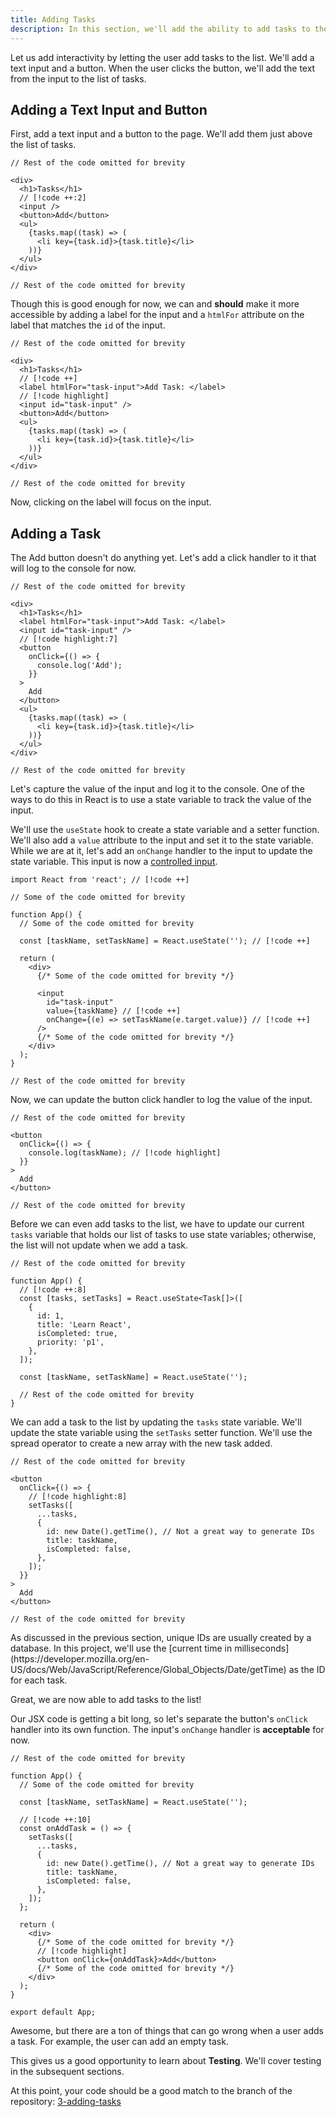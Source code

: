 ```yaml
---
title: Adding Tasks
description: In this section, we'll add the ability to add tasks to the list.
---
```


<VideoEmbed
  id="a-SVcyExHjs"
  title="Reading and Adding Tasks | Todo App with React, TypeScript, TDD | Frontend Hire"
/>

Let us add interactivity by letting the user add tasks to the list. We'll add a text input and a button. When the user clicks the button, we'll add the text from the input to the list of tasks.

## Adding a Text Input and Button

First, add a text input and a button to the page. We'll add them just above the list of tasks.

```tsx title="./src/App.tsx"
// Rest of the code omitted for brevity

<div>
  <h1>Tasks</h1>
  // [!code ++:2]
  <input />
  <button>Add</button>
  <ul>
    {tasks.map((task) => (
      <li key={task.id}>{task.title}</li>
    ))}
  </ul>
</div>

// Rest of the code omitted for brevity
```

Though this is good enough for now, we can and **should** make it more accessible by adding a label for the input and a `htmlFor` attribute on the label that matches the `id` of the input.

```tsx title="./src/App.tsx"
// Rest of the code omitted for brevity

<div>
  <h1>Tasks</h1>
  // [!code ++]
  <label htmlFor="task-input">Add Task: </label>
  // [!code highlight]
  <input id="task-input" />
  <button>Add</button>
  <ul>
    {tasks.map((task) => (
      <li key={task.id}>{task.title}</li>
    ))}
  </ul>
</div>

// Rest of the code omitted for brevity
```

Now, clicking on the label will focus on the input.

## Adding a Task

The Add button doesn't do anything yet. Let's add a click handler to it that will log to the console for now.

```tsx title="./src/App.tsx"
// Rest of the code omitted for brevity

<div>
  <h1>Tasks</h1>
  <label htmlFor="task-input">Add Task: </label>
  <input id="task-input" />
  // [!code highlight:7]
  <button
    onClick={() => {
      console.log('Add');
    }}
  >
    Add
  </button>
  <ul>
    {tasks.map((task) => (
      <li key={task.id}>{task.title}</li>
    ))}
  </ul>
</div>

// Rest of the code omitted for brevity
```

Let's capture the value of the input and log it to the console. One of the ways to do this in React is to use a state variable to track the value of the input.

We'll use the `useState` hook to create a state variable and a setter function. We'll also add a `value` attribute to the input and set it to the state variable. While we are at it, let's add an `onChange` handler to the input to update the state variable. This input is now a [controlled input](https://react.dev/reference/react-dom/components/input#controlling-an-input-with-a-state-variable).

```tsx title="./src/App.tsx"
import React from 'react'; // [!code ++]

// Some of the code omitted for brevity

function App() {
  // Some of the code omitted for brevity

  const [taskName, setTaskName] = React.useState(''); // [!code ++]

  return (
    <div>
      {/* Some of the code omitted for brevity */}

      <input
        id="task-input"
        value={taskName} // [!code ++]
        onChange={(e) => setTaskName(e.target.value)} // [!code ++]
      />
      {/* Some of the code omitted for brevity */}
    </div>
  );
}

// Rest of the code omitted for brevity
```

Now, we can update the button click handler to log the value of the input.

```tsx title="./src/App.tsx"
// Rest of the code omitted for brevity

<button
  onClick={() => {
    console.log(taskName); // [!code highlight]
  }}
>
  Add
</button>

// Rest of the code omitted for brevity
```

Before we can even add tasks to the list, we have to update our current `tasks` variable that holds our list of tasks to use state variables; otherwise, the list will not update when we add a task.

```tsx title="./src/App.tsx"
// Rest of the code omitted for brevity

function App() {
  // [!code ++:8]
  const [tasks, setTasks] = React.useState<Task[]>([
    {
      id: 1,
      title: 'Learn React',
      isCompleted: true,
      priority: 'p1',
    },
  ]);

  const [taskName, setTaskName] = React.useState('');

  // Rest of the code omitted for brevity
}
```

We can add a task to the list by updating the `tasks` state variable. We'll update the state variable using the `setTasks` setter function. We'll use the spread operator to create a new array with the new task added.

```tsx title="./src/App.tsx"
// Rest of the code omitted for brevity

<button
  onClick={() => {
    // [!code highlight:8]
    setTasks([
      ...tasks,
      {
        id: new Date().getTime(), // Not a great way to generate IDs
        title: taskName,
        isCompleted: false,
      },
    ]);
  }}
>
  Add
</button>

// Rest of the code omitted for brevity
```

<Callout type="warn">
  As discussed in the previous section, unique IDs are usually created by a
  database. In this project, we'll use the [current time in
  milliseconds](https://developer.mozilla.org/en-US/docs/Web/JavaScript/Reference/Global_Objects/Date/getTime)
  as the ID for each task.
</Callout>

Great, we are now able to add tasks to the list!

Our JSX code is getting a bit long, so let's separate the button's `onClick` handler into its own function. The input's `onChange` handler is **acceptable** for now.

```tsx title="./src/App.tsx" {8-17, 23}
// Rest of the code omitted for brevity

function App() {
  // Some of the code omitted for brevity

  const [taskName, setTaskName] = React.useState('');

  // [!code ++:10]
  const onAddTask = () => {
    setTasks([
      ...tasks,
      {
        id: new Date().getTime(), // Not a great way to generate IDs
        title: taskName,
        isCompleted: false,
      },
    ]);
  };

  return (
    <div>
      {/* Some of the code omitted for brevity */}
      // [!code highlight]
      <button onClick={onAddTask}>Add</button>
      {/* Some of the code omitted for brevity */}
    </div>
  );
}

export default App;
```

Awesome, but there are a ton of things that can go wrong when a user adds a task. For example, the user can add an empty task.

This gives us a good opportunity to learn about **Testing**. We'll cover testing in the subsequent sections.

At this point, your code should be a good match to the branch of the repository: [3-adding-tasks](https://github.com/yaralahruthik/todo-app-react-tdd-typescript/tree/3-adding-tasks)
